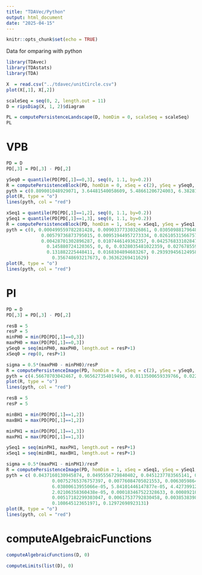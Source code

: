 ```yaml
---
title: "TDAVec/Python"
output: html_document
date: "2025-04-15"
---
```


```r
knitr::opts_chunk$set(echo = TRUE)
```

Data for omparing with python

```r
library(TDAvec)
library(TDAstats)
library(TDA)
```


```r
X  = read.csv("../tdavec/unitCircle.csv")
plot(X[,1], X[,2])
```

```r
scaleSeq = seq(0, 2, length.out = 11)
D = ripsDiag(X, 1, 2)$diagram
```



```r
PL = computePersistenceLandscape(D, homDim = 0, scaleSeq = scaleSeq)
PL
```

# VPB

```r
PD = D
PD[,3] = PD[,3] - PD[,2]
```

```r
ySeq0 = quantile(PD[PD[,1]==0,3], seq(0, 1.1, by=0.2))
R = computePersistenceBlock(PD, homDim = 0, xSeq = c(2), ySeq = ySeq0, tau = 0.3)
pyth = c(0.809001048929071, 3.64481540058609, 5.48661206724003, 6.38281631026758, 1.01395250734014)
plot(R, type = "o")
lines(pyth, col = "red")
```

```r
xSeq1 = quantile(PD[PD[,1]==1,2], seq(0, 1.1, by=0.2))
ySeq1 = quantile(PD[PD[,1]==1,3], seq(0, 1.1, by=0.2))
R = computePersistenceBlock(PD, homDim = 1, xSeq = xSeq1, ySeq = ySeq1, tau = 0.3)
pyth = c(0, 0.000499559782281428, 0.00903377330326861, 0.0305098817964819, 
             0.00579736873795015, 0.00951944957273334, 0.0261053156675721, 0.0203673036116531, 
             0.00428701302896287, 0.0107446149362357, 0.0425768331028477, 0.105346832126612,
               0.145880724120365, 0, 0, 0.0328035481022359, 0.0276785592055745, 0.108908859370022, 
               0.131882225448411, 0.0168304894683267, 0.293939456124958, 0.316298612637143, 0.334451098933436,
                 0.356748693217673, 0.36362269411629)
plot(R, type = "o")
lines(pyth, col = "red")
```
# PI

```r
PD = D
PD[,3] = PD[,3] - PD[,2]
```

```r
resB = 5
resP = 5
minPH0 = min(PD[PD[,1]==0,3])
maxPH0 = max(PD[PD[,1]==0,3])
ySeq0 = seq(minPH0, maxPH0, length.out = resP+1)
xSeq0 = rep(0, resP+1)

sigma = 0.5*(maxPH0 - minPH0)/resP
R = computePersistenceImage(PD, homDim = 0, xSeq = c(2), ySeq = ySeq0, sigma = sigma)
pyth = c(4.56670703042467, 0.965627354019496, 0.0113500659339766, 0.0227233996700507, 0.477249868112126)
plot(R, type = "o")
lines(pyth, col = "red")
```

```r
resB = 5
resP = 5

minBH1 = min(PD[PD[,1]==1,2])
maxBH1 = max(PD[PD[,1]==1,2])

minPH1 = min(PD[PD[,1]==1,3])
maxPH1 = max(PD[PD[,1]==1,3])

ySeq1 = seq(minPH1, maxPH1, length.out = resP+1)
xSeq1 = seq(minBH1, maxBH1, length.out = resP+1)

sigma = 0.5*(maxPH1 - minPH1)/resP
R = computePersistenceImage(PD, homDim = 1, xSeq = xSeq1, ySeq = ySeq1, sigma = sigma)
pyth = c( 0.0437160130945874, 0.0495556729840402, 0.0451237783565141, 0.0329995660586893, 0.0186444239574634, 
                 0.00752765376757397, 0.00776084705021553, 0.00630598644271661, 0.00425097166237492, 0.00227854726438653, 
                 6.03800613955066e-05, 5.84101446147877e-05, 4.42739912785808e-05, 3.09472597878289e-05, 
                 2.02106358360438e-05, 0.000183467522328633, 0.00089210088336952, 0.00271421546306594, 
                 0.00517182299303047, 0.00617537792830458, 0.00385383980210524, 0.0187402270298275, 0.0570177372523999, 
                 0.108645123651971, 0.12972698923131)
plot(R, type = "o")
lines(pyth, col = "red")
```

# computeAlgebraicFunctions



```r
computeAlgebraicFunctions(D, 0)
```

```r
computeLimits(list(D), 0)
```

